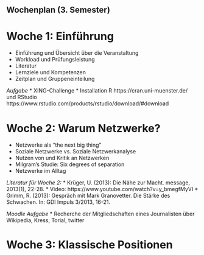## Wochenplan (3. Semester)

# Woche 1: Einführung
* Einführung und Übersicht über die Veranstaltung
* Workload und Prüfungsleistung
* Literatur
* Lernziele und Kompetenzen
* Zeitplan und Gruppeneinteilung

*Aufgabe*
* XING-Challenge
* Installation R https://cran.uni-muenster.de/ und RStudio https://www.rstudio.com/products/rstudio/download/#download

# Woche 2: Warum Netzwerke?
* Netzwerke als "the next big thing"
* Soziale Netzwerke vs. Soziale Netzwerkanalyse
* Nutzen von und Kritik an Netzwerken
* Milgram's Studie: Six degrees of separation
* Netzwerke im Alltag

*Literatur für Woche 2:* 
* Krüger, U. (2013): Die Nähe zur Macht. message, 2013(1), 22-28. 
* Video: https://www.youtube.com/watch?v=y_bmegfMyVI
* Grimm, R. (2013): Gespräch mit Mark Granovetter. Die Stärke des Schwachen. In: GDI Impuls 3/2013, 16-21.

*Moodle Aufgabe*
* Recherche der Mitgliedschaften eines Journalisten über Wikipedia, Kress, Torial, twitter

# Woche 3: Klassische Positionen



